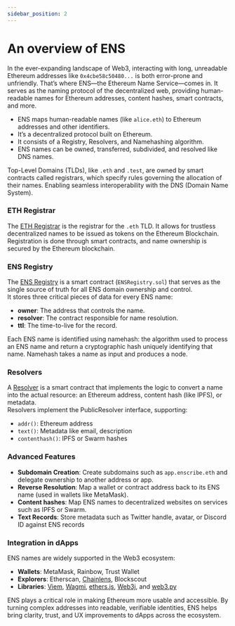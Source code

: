 ```yaml
---
sidebar_position: 2
---
```


# An overview of ENS

In the ever-expanding landscape of Web3, interacting with long, unreadable Ethereum addresses like `0x4cbe58c50480...` is both error-prone and unfriendly. That’s where ENS—the Ethereum Name Service—comes in. It serves as the naming protocol of the decentralized web, providing human-readable names for Ethereum addresses, content hashes, smart contracts, and more.  
- ENS maps human-readable names (like `alice.eth`) to Ethereum addresses and other identifiers.  
- It’s a decentralized protocol built on Ethereum.  
- It consists of a Registry, Resolvers, and Namehashing algorithm.  
- ENS names can be owned, transferred, subdivided, and resolved like DNS names.

Top-Level Domains (TLDs), like `.eth` and `.test`, are owned by smart contracts called registrars, which specify rules governing the allocation of their names. Enabling seamless interoperability with the DNS (Domain Name System).

### ETH Registrar

The [ETH Registrar](https://docs.ens.domains/registry/eth) is the registrar for the `.eth` TLD. It allows for trustless decentralized names to be issued as tokens on the Ethereum Blockchain. Registration is done through smart contracts, and name ownership is secured by the Ethereum blockchain.

### ENS Registry

The [ENS Registry](https://docs.ens.domains/registry/ens) is a smart contract (`ENSRegistry.sol`) that serves as the single source of truth for all ENS domain ownership and control.  
It stores three critical pieces of data for every ENS name:  
- **owner**: The address that controls the name.  
- **resolver**: The contract responsible for name resolution.  
- **ttl**: The time-to-live for the record.  

Each ENS name is identified using namehash: the algorithm used to process an ENS name and return a cryptographic hash uniquely identifying that name. Namehash takes a name as input and produces a node.

### Resolvers

A [Resolver](https://docs.ens.domains/resolvers/quickstart) is a smart contract that implements the logic to convert a name into the actual resource: an Ethereum address, content hash (like IPFS), or metadata.  
Resolvers implement the PublicResolver interface, supporting:  
- `addr()`: Ethereum address  
- `text()`: Metadata like email, description  
- `contenthash()`: IPFS or Swarm hashes

### Advanced Features

- **Subdomain Creation**: Create subdomains such as `app.enscribe.eth` and delegate ownership to another address or app.  
- **Reverse Resolution**: Map a wallet or contract address back to its ENS name (used in wallets like MetaMask).  
- **Content hashes**: Map ENS names to decentralized websites on services such as IPFS or Swarm.  
- **Text Records**: Store metadata such as Twitter handle, avatar, or Discord ID against ENS records

### Integration in dApps

ENS names are widely supported in the Web3 ecosystem:  
- **Wallets**: MetaMask, Rainbow, Trust Wallet  
- **Explorers**: Etherscan, [Chainlens](https://www.chainlens.com/), Blockscout  
- **Libraries**: [Viem](https://github.com/wevm/viem), [Wagmi](https://github.com/wevm/wagmi), [ethers.js](https://github.com/ethers-io/ethers.js), [Web3j](https://github.com/web3j/web3j), and [web3.py](https://github.com/ethereum/web3.py)

ENS plays a critical role in making Ethereum more usable and accessible. By turning complex addresses into readable, verifiable identities, ENS helps bring clarity, trust, and UX improvements to dApps across the ecosystem.